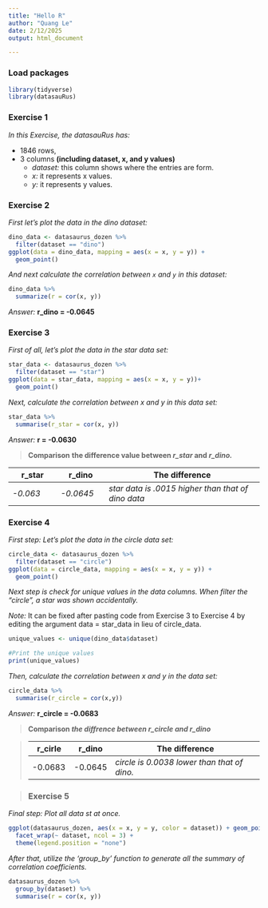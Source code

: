 ```yaml
---
title: "Hello R"
author: "Quang Le"
date: 2/12/2025
output: html_document

---
```


### Load packages

```r
library(tidyverse) 
library(datasauRus)
```

### Exercise 1

*In this Exercise, the datasauRus has:*

-   1846 rows,
-   3 columns **(including dataset, x, and y values)**
    -   *dataset:* this column shows where the entries are form.
    -   *x:* it represents x values.
    -   *y:* it represents y values.

### Exercise 2

*First let's plot the data in the dino dataset:*

```r
dino_data <- datasaurus_dozen %>%
  filter(dataset == "dino")
ggplot(data = dino_data, mapping = aes(x = x, y = y)) +
  geom_point()
```

*And next calculate the correlation between `x` and `y` in this dataset:*

```r
dino_data %>%
  summarize(r = cor(x, y))
```

*Answer:* **r_dino = -0.0645**

### Exercise 3

*First of all, let's plot the data in the star data set:*

```r
star_data <- datasaurus_dozen %>%
  filter(dataset == "star")
ggplot(data = star_data, mapping = aes(x = x, y = y))+ 
  geom_point()  
```

*Next, calculate the correlation between x and y in this data set:*

```r
star_data %>%
  summarise(r_star = cor(x, y))
```

*Answer:* **r = -0.0630**

> **Comparison** **the difference value between *r_star* and *r_dino.***

| **r_star** | **r_dino** | **The difference**                                 |
|--------------|--------------|--------------------------------------------|
| *-0.063*   | *-0.0645*  | *star data is .0015 higher than that of dino data* |

### Exercise 4

*First step: Let's plot the data in the circle data set:*

```r
circle_data <- datasaurus_dozen %>% 
  filter(dataset == "circle")
ggplot(data = circle_data, mapping = aes(x = x, y = y)) +
  geom_point()
```

*Next step is check for unique values in the data columns. When filter the "circle", a star was shown accidentally.*

*Note:* It can be fixed after pasting code from Exercise 3 to Exercise 4 by editing the argument data = star_data in lieu of circle_data.

```r
unique_values <- unique(dino_data$dataset)

#Print the unique values
print(unique_values)
```

*Then, calculate the correlation between x and y in the data set:*

```r
circle_data %>% 
  summarise(r_circle = cor(x,y))
```

*Answer:* **r_circle = -0.0683**

> **Comparison *the diffrence between r_circle and r_dino***

> | **r_cirle** | **r_dino** | **The difference**                          |
> |-------------|------------|---------------------------------------------|
> | -0.0683     | -0.0645    | *circle is 0.0038 lower than that of dino.* |

> ### Exercise 5

*Final step: Plot all data st at once.*

```r
ggplot(datasaurus_dozen, aes(x = x, y = y, color = dataset)) + geom_point()+ 
  facet_wrap(~ dataset, ncol = 3) +
  theme(legend.position = "none")
```

*After that, utilize the 'group_by' function to generate all the summary of correlation coefficients.*

```r
datasaurus_dozen %>%
  group_by(dataset) %>%
  summarise(r = cor(x, y))
```
